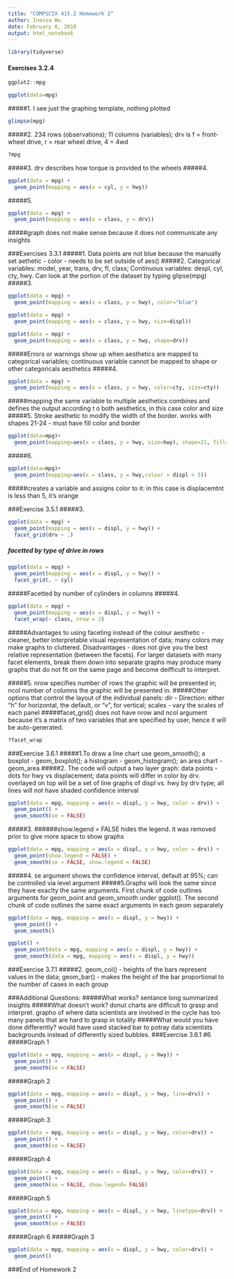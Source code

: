 ```yaml
---
title: "COMPSCIX 415.2 Homework 2"
author: Inessa Wu
date: February 6, 2018
output: html_notebook
---
```



```r
library(tidyverse)
```
#### Exercises 3.2.4
```r
ggplot2::mpg
```

```r
ggplot(data=mpg)
```
#####1. I see just the graphing template, nothing plotted
```r
glimpse(mpg)
```
#####2. 234 rows (observations); 11 columns (variables); drv is f = front-wheel drive, r = rear wheel drive, 4 = 4wd
```r
?mpg
```
#####3. drv describes how torque is provided to the wheels 
#####4. 
```r
ggplot(data = mpg) + 
  geom_point(mapping = aes(x = cyl, y = hwy))
```
#####5.
```r
ggplot(data = mpg) + 
  geom_point(mapping = aes(x = class, y = drv))
```
#####graph does not make sense because it does not communicate any insights

###Exercises 3.3.1
#####1. Data points are not blue because the manually set aethetic - color - needs to be set outside of aes()
#####2. Categorical variables: model, year, trans, drv, fl, class; Continuous variables: despl, cyl, cty, hwy. Can look at the portion of the dataset by typing glipse(mpg)
#####3. 

```r
ggplot(data = mpg) + 
  geom_point(mapping = aes(x = class, y = hwy), color="blue")
```
```r
ggplot(data = mpg) + 
  geom_point(mapping = aes(x = class, y = hwy, size=displ))
```
```r
ggplot(data = mpg) + 
  geom_point(mapping = aes(x = class, y = hwy, shape=drv))
```
#####Errors or warnings show up when aesthetics are mapped to categorical variables; continuous variable cannot be mapped to shape or other categoricals aesthetics
#####4.
```r
ggplot(data = mpg) + 
  geom_point(mapping = aes(x = class, y = hwy, color=cty, size=cty))

```
#####mapping the same variable to multiple aesthetics combines and defines the output according t o both aesthetics, in this case color and size
#####5. Stroke aesthetic to modify the width of the border. works with shapes 21-24 - must have fill color and border

```r
ggplot(data=mpg)+
  geom_point(mapping=aes(x = class, y = hwy, size=hwy), shape=21, fill="red", stroke=1)
```
#####6.
```r
ggplot(data=mpg)+
  geom_point(mapping=aes(x = class, y = hwy,colour = displ < 5))
```
#####creates a variable and assigns color to it: in this case is displacemtnt is less than 5, it's orange

###Exercise 3.5.1
#####3.

```r
ggplot(data = mpg) + 
  geom_point(mapping = aes(x = displ, y = hwy)) +
  facet_grid(drv ~ .)
```
##### facetted by type of drive in rows
```r
ggplot(data = mpg) + 
  geom_point(mapping = aes(x = displ, y = hwy)) +
  facet_grid(. ~ cyl)
```
#####Facetted by number of cylinders in columns
#####4.
```r
ggplot(data = mpg) + 
  geom_point(mapping = aes(x = displ, y = hwy)) + 
  facet_wrap(~ class, nrow = 2)
```
#####Advantages to using faceting instead of the colour aesthetic - cleaner, better interpretable visual representation of data; many colors may make graphs to cluttered. Disadvantages - does not give you the best relative representation (between the facets). For larger datasets with many facet elements, break them down into separate graphs may produce many graphs that do not fit on the same page and become deifficult to interpret. 

#####5. nrow specifies number of rows the graphic will be presented in; ncol number of columns the graphic will be presented in. 
#####Other options that control the layout of the individual panels: dir - Direction: either "h" for horizontal, the default, or "v", for vertical; scales - vary the scales of each panel
#####facet_grid() does not have nrow and ncol argument because it's a matrix of two variables that are specified by user, hence it will be auto-generated.
```r
?facet_wrap
```
###Exercise 3.6.1
#####1.To draw a line chart use geom_smooth(); a boxplot - geom_boxplot(); a histogram - geom_histogram(); an area chart - geom_area
#####2. The code will output a two layer graph: data points - dots for hwy vs displacement; data points will differ in color by drv. overlayed on top will be a set of line graphs of displ vs. hwy by drv type; all lines will not have shaded confidence interval
```r
ggplot(data = mpg, mapping = aes(x = displ, y = hwy, color = drv)) + 
  geom_point() + 
  geom_smooth(se = FALSE)
```
#####3. 
######show.legend = FALSE hides the legend. it was removed prior to give more space to show graphs
```r
ggplot(data = mpg, mapping = aes(x = displ, y = hwy, color = drv)) + 
  geom_point(show.legend = FALSE) + 
  geom_smooth(se = FALSE, show.legend = FALSE)
```
#####4. se argument shows the confidence interval, default at 95%; can be controlled via level argument
#####5.Graphs will look the same since they have exaclty the same arguments. First chunk of code outlines arguments for geom_point and geom_smooth under ggplot(). The second chunk of code outlines the same exact arguments in each geom separately
```r
ggplot(data = mpg, mapping = aes(x = displ, y = hwy)) + 
  geom_point() + 
  geom_smooth()
```
```r
ggplot() + 
  geom_point(data = mpg, mapping = aes(x = displ, y = hwy)) + 
  geom_smooth(data = mpg, mapping = aes(x = displ, y = hwy))
```
###Exercise 3.7.1
#####2. geom_col() - heights of the bars represent values in the data; geom_bar() - makes the height of the bar proportional to the number of cases in each group

###Additional Questions:
#####What works? sentance long summarized insights
#####What doesn’t work? donut charts are difficult to grasp and interpret. grapho of where data scientists are involved in the cycle has too many panels that are hard to grasp in totality
#####What would you have done differently? would have used stacked bar to potray data scientists backgrounds instead of differently sized bubbles.
###Exercise 3.6.1 #6
#####Graph 1

```r
ggplot(data = mpg, mapping = aes(x = displ, y = hwy)) + 
  geom_point() + 
  geom_smooth(se = FALSE)
```
#####Graph 2
```r
ggplot(data = mpg, mapping = aes(x = displ, y = hwy, line=drv)) + 
  geom_point() + 
  geom_smooth(se = FALSE)
```
#####Graph 3
```r
ggplot(data = mpg, mapping = aes(x = displ, y = hwy, color=drv)) + 
  geom_point() + 
  geom_smooth(se = FALSE)
```
#####Graph 4
```r
ggplot(data = mpg, mapping = aes(x = displ, y = hwy, color=drv)) + 
  geom_point() + 
  geom_smooth(se = FALSE, show.legend= FALSE)
```
#####Graph 5
```r
ggplot(data = mpg, mapping = aes(x = displ, y = hwy, linetype=drv)) + 
  geom_point() + 
  geom_smooth(se = FALSE)
```
#####Graph 6
#####Graph 3
```r
ggplot(data = mpg, mapping = aes(x = displ, y = hwy, color=drv)) + 
  geom_point()
```
###End of Homework 2